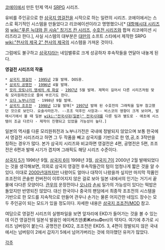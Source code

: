 [[코에이]]에서 만든 턴제 역사 [[SRPG]] 시리즈.

유비를 주인공으로 한 [[삼국지 영걸전]]을 시작으로 하는 일련의 시리즈. 코에이에서는 스스로 획기적인 시스템을 만들었다고 리코에이션이라고 명명했으나[* [[대항해시대 시리즈]]와 [[wiki:"푸른 늑대와 흰 사슴" 칭기즈 칸 시리즈]], [[수호전 시리즈]]와 합쳐 리코에이션 시리즈라고 한다.], 사실 시스템의 대부분은 [[대만]]의 소프트 스타에서 제작한 SRPG [[wiki:"천사의 제국 2" 천사의 제국]]의 시스템을 가져온 것이다.

그럼에도 불구하고 [[삼국지]]라는 네임밸류로 크게 성공하자 후속작들을 연달아 내놓게 된다.

'''영걸전 시리즈의 작품'''
 * [[삼국지 영걸전]] - [[1995년]] 2월 발매. DOS용.
 * [[삼국지 공명전]] - [[1996년]] 4월 발매.
 * [[모리 모토나리 맹세의 세 화살]] - [[1997년]] 5월 발매. 제목이 길어서 다른 시리즈처럼 맞춰 모리원취전으로 줄여 부르기도 한다.
 * [[오다 노부나가전]] - 1998년 9월 발매.
 * [[삼국지 조조전]] - [[1998년]] 12월 발매[* [[1997년]] 발매 된 수호전의 그래픽을 일부 참고했던 것으로 보인다. 요술사라든가. --조조 덕후인 사장과-- 비스코의 영향이 크게 보이며, 발매시기에서 볼 때 일본 [[wiki:"전국시대(일본)" 전국시대]]를 다룬 팀과 별도로 - 애초에 시스템이 조금 다르다 - 제작이 진행되고 있었을 가능성이 높다.]

일본의 역사를 다룬 모리원취전과 노부나가전은 국내에 정발되지 않았으며 보통 한국에서 영걸전 시리즈라고 하면 그 두 작품을 빼고 삼국지를 기반으로 한 영,공,조 3작만을 칭하는 경우가 많다. 본가 삼국지 시리즈와 비교하면 영걸전은 4편, 공명전은 5편, 조조전은 6편과 발매 시기가 겹치며 그래픽도 해당 시리즈 수준이다.

[[삼국지 5]]가 1996년 9월, [[삼국지 6]]이 1998년 3월, [[삼국지 7]]이 2000년 2월 발매되었다는 것을 생각해보면, 의외로 삼국지 영걸전 후속작들간의 텀이 엄청나게 짧은 것을 알 수 있다. 이대로 [[2000년대]]까지만 나왔어도 얼마나 대작이 나왔을까 싶지만 마지막 작품인 조조전의 콘솔판 컨버전이 이루어지지 않은 걸로 보아 일본 내에서의 인기는 거기서 끝물에 다다른 모양이다. [[관우]]의 운장전이나 [[오나라]] [[손씨]] 일가의 가능성이 있다는 떡밥은 돌았지만 반영되진 않았다. 대신 한국이나 중국의 팬덤에서 최종작 조조전의 시스템을 기반으로 한 모드를 지속적으로 만들어 관우나 손가는 물론 어지간한 네임드 장수는 모두 주인공이 되는 모드가 있을 정도이다. 자세한 내용은 [[삼국지 조조전/MOD]] 참고.

여담으로 영걸전 시리즈의 실행파일을 보면 앞자리에 EKD가 들어가는 것을 볼 수 있는데 이건 영걸전의 일본식 발음인 에이케츠덴('''E'''i'''K'''etsu'''D'''en)의 약자다. 여기에 추가로 시리즈 넘버링이 붙는다. 공명전은 EKD2, 조조전은 EKD5. 3, 4편이 정발되지 않은 국내에서는 넘버링이 2에서 갑자기 5에서 넘어가버리는 것에 의아했던 유저가 많았다.

[[각주]]

